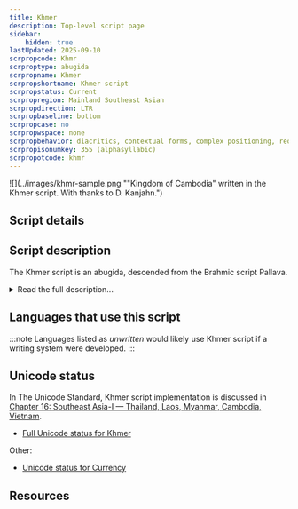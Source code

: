 ```yaml
---
title: Khmer
description: Top-level script page
sidebar:
    hidden: true
lastUpdated: 2025-09-10
scrpropcode: Khmr
scrproptype: abugida
scrpropname: Khmer
scrpropshortname: Khmer script
scrpropstatus: Current
scrpropregion: Mainland Southeast Asian
scrpropdirection: LTR
scrpropbaseline: bottom
scrpropcase: no
scrpropwspace: none
scrpropbehavior: diacritics, contextual forms, complex positioning, reordering, split graphs, required ligatures
scrpropisonumkey: 355 (alphasyllabic)
scrpropotcode: khmr
---
```



![](../images/khmr-sample.png ""Kingdom of Cambodia" written in the Khmer script. With thanks to D. Kanjahn.")

## Script details

<ScriptDetails />

## Script description

The Khmer script is an abugida, descended from the Brahmic script Pallava.

<details>
<summary>Read the full description...</summary>It is used for writing Khmer, the official language of Cambodia. The script is also sometimes used for writing minority languages in Cambodia, such as Brao and Mnong.

The alphabet has 33 consonants. Two more consonants that are included in Unicode are not in everyday use. Like many of the Brahmic abugidas, each symbol comprises a consonant and an inherent vowel. However, unlike most other Brahmic scripts, Khmer has two registers of consonants, one containing an inherent [a] and one containing an inherent [o]. Most consonants have two different letterforms for these two registers. Those that do not have a second form can be modified by one of two diacritics to indicate a change of register. Each consonant can also appear in a 'subscript' form, called _coeng_. In most cases these are a smaller version of the 'full' form, but in some cases they are unrelated in appearance. Coeng are written below the consonant they follow in pronunciation, but can extend above the baseline to the left or the right of that consonant. Rarely, coeng can be attached to a vowel character or used to indicate a word-final consonant, but their primary use is in consonant clusters. Some coeng in loanwords remain unpronounced.

Vowels are represented by means of diacritics written above, below and/or alongside on either side of the consonant to modify the quality of the inherent vowel. Most of these vowel-diacritics have a different effect on a consonant containing [a] than they do on one containing [o]. Independent vowel symbols also exist for representing syllable-initial vowels, but some are also written using the 'q' character modified by the appropriate vowel diacritic. Spelling conventions often dictate which of these means of representation is used.

There are additional diacritics that may or may not modify the pronunciation.

The superscript _robat_ character, which is used in some related scripts if the consonant RO is the first consonant in the syllable, is, in Khmer, only an artefact of original spellings in some loanwords and is not pronounced. 

The Khmer literary tradition dates back to the 7th century, and the script is currently in widespread use, although it is estimated that 35% of the Khmer-speaking population aged 15 and over are illiterate in the script.
</details>

## Languages that use this script

:::note
Languages listed as _unwritten_ would likely use Khmer script if a writing system were developed. 
:::

<WsList script='Khmr' wsMax='5' />

## Unicode status

In The Unicode Standard, Khmer script implementation is discussed in [Chapter 16: Southeast Asia-I — Thailand, Laos, Myanmar, Cambodia, Vietnam](https://www.unicode.org/versions/latest/core-spec/chapter-16/#G64642).

- [Full Unicode status for Khmer](/scrlang/unicode/khmr-unicode)

Other:

- [Unicode status for Currency](/scrlang/unicode/x-currency-unicode)


## Resources

<ScriptResources detailSummary='seemore' />

